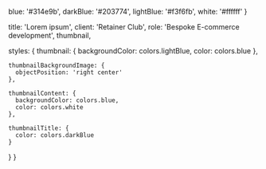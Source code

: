 
  blue: '#314e9b',
  darkBlue: '#203774',
  lightBlue: '#f3f6fb',
  white: '#ffffff'
}

  title: 'Lorem ipsum',
  client: 'Retainer Club',
  role: 'Bespoke E-commerce development',
  thumbnail,

  styles: {
    thumbnail: {
      backgroundColor: colors.lightBlue,
      color: colors.blue
    },

    thumbnailBackgroundImage: {
      objectPosition: 'right center'
    },

    thumbnailContent: {
      backgroundColor: colors.blue,
      color: colors.white
    },

    thumbnailTitle: {
      color: colors.darkBlue
    }
  }
}
